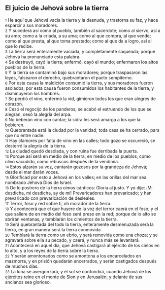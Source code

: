 == El juicio de Jehová sobre la tierra ==

{{anchor|1}} <small>1</small> He aquí que Jehová vacía la tierra y la desnuda, y trastorna su faz, y hace esparcir a sus moradores.<br>
{{anchor|2}} <small>2</small> Y sucederá así como al pueblo, también al sacerdote; como al siervo, así a su amo; como a la criada, a su ama; como al que compra, al que vende; como al que presta, al que toma prestado; como al que da a logro, así al que lo recibe.<br>
{{anchor|3}} <small>3</small> La tierra será enteramente vaciada, y completamente saqueada; porque Jehová ha pronunciado esta palabra.<br>
{{anchor|4}} <small>4</small> Se destruyó, cayó la tierra; enfermó, cayó el mundo; enfermaron los altos pueblos de la tierra.<br>
{{anchor|5}} <small>5</small> Y la tierra se contaminó bajo sus moradores; porque traspasaron las leyes, falsearon el derecho, quebrantaron el pacto sempiterno.<br>
{{anchor|6}} <small>6</small> Por esta causa la maldición consumió la tierra, y sus moradores fueron asolados; por esta causa fueron consumidos los habitantes de la tierra, y disminuyeron los hombres.<br>
{{anchor|7}} <small>7</small> Se perdió el vino, enfermó la vid, gimieron todos los que eran alegres de corazón.<br>
{{anchor|8}} <small>8</small> Cesó el regocijo de los panderos, se acabó el estruendo de los que se alegran, cesó la alegría del arpa.<br>
{{anchor|9}} <small>9</small> No beberán vino con cantar; la sidra les será amarga a los que la bebieren.<br>
{{anchor|10}} <small>10</small> Quebrantada está la ciudad por la vanidad; toda casa se ha cerrado, para que no entre nadie.<br>
{{anchor|11}} <small>11</small> Hay clamores por falta de vino en las calles; todo gozo se oscureció, se desterró la alegría de la tierra.<br>
{{anchor|12}} <small>12</small> La ciudad quedó desolada, y con ruina fue derribada la puerta.<br>
{{anchor|13}} <small>13</small> Porque así será en medio de la tierra, en medio de los pueblos, como olivo sacudido, como rebuscos después de la vendimia.<br>
{{anchor|14}} <small>14</small> Estos alzarán su voz, cantarán gozosos por la grandeza de Jehová; desde el mar darán voces.<br>
{{anchor|15}} <small>15</small> Glorificad por esto a Jehová en los valles; en las orillas del mar sea nombrado Jehová Dios de Israel.<br>
{{anchor|16}} <small>16</small> De lo postrero de la tierra oímos cánticos: Gloria al justo. Y yo dije: ¡Mi desdicha, mi desdicha, ay de mí! Prevaricadores han prevaricado; y han prevaricado con prevaricación de desleales.<br>
{{anchor|17}} <small>17</small> Terror, foso y red sobre ti, oh morador de la tierra.<br>
{{anchor|18}} <small>18</small> Y acontecerá que el que huyere de la voz del terror caerá en el foso; y el que saliere de en medio del foso será preso en la red; porque de lo alto se abrirán ventanas, y temblarán los cimientos de la tierra.<br>
{{anchor|19}} <small>19</small> Será quebrantada del todo la tierra, enteramente desmenuzada será la tierra, en gran manera será la tierra conmovida.<br>
{{anchor|20}} <small>20</small> Temblará la tierra como un ebrio, y será removida como una choza; y se agravará sobre ella su pecado, y caerá, y nunca más se levantará.<br>
{{anchor|21}} <small>21</small> Acontecerá en aquel día, que Jehová castigará al ejército de los cielos en lo alto, y a los reyes de la tierra sobre la tierra.<br>
{{anchor|22}} <small>22</small> Y serán amontonados como se amontona a los encarcelados en mazmorra, y en prisión quedarán encerrados, y serán castigados después de muchos días.<br>
{{anchor|23}} <small>23</small> La luna se avergonzará, y el sol se confundirá, cuando Jehová de los ejércitos reine en el monte de Sion y en Jerusalén, y delante de sus ancianos sea glorioso.<br>
